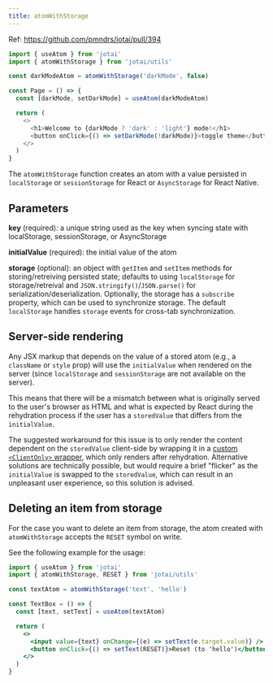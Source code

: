 ```yaml
---
title: atomWithStorage
---
```


Ref: https://github.com/pmndrs/jotai/pull/394

```ts
import { useAtom } from 'jotai'
import { atomWithStorage } from 'jotai/utils'

const darkModeAtom = atomWithStorage('darkMode', false)

const Page = () => {
  const [darkMode, setDarkMode] = useAtom(darkModeAtom)

  return (
    <>
      <h1>Welcome to {darkMode ? 'dark' : 'light'} mode!</h1>
      <button onClick={() => setDarkMode(!darkMode)}>toggle theme</button>
    </>
  )
}
```

The `atomWithStorage` function creates an atom with a value persisted in `localStorage` or `sessionStorage` for React or `AsyncStorage` for React Native.

## Parameters

**key** (required): a unique string used as the key when syncing state with localStorage, sessionStorage, or AsyncStorage

**initialValue** (required): the initial value of the atom

**storage** (optional): an object with `getItem` and `setItem` methods for storing/retreiving persisted state; defaults to using `localStorage` for storage/retreival and `JSON.stringify()`/`JSON.parse()` for serialization/deserialization.
Optionally, the storage has a `subscribe` property, which can be used to synchronize storage. The default `localStorage` handles `storage` events for cross-tab synchronization.

<CodeSandbox id="vuwi7" />

## Server-side rendering

Any JSX markup that depends on the value of a stored atom (e.g., a `className` or `style` prop) will use the `initialValue` when rendered on the server (since `localStorage` and `sessionStorage` are not available on the server).

This means that there will be a mismatch between what is originally served to the user's browser as HTML and what is expected by React during the rehydration process if the user has a `storedValue` that differs from the `initialValue`.

The suggested workaround for this issue is to only render the content dependent on the `storedValue` client-side by wrapping it in a [custom `<ClientOnly>` wrapper](https://www.joshwcomeau.com/react/the-perils-of-rehydration/#abstractions), which only renders after rehydration. Alternative solutions are technically possible, but would require a brief "flicker" as the `initialValue` is swapped to the `storedValue`, which can result in an unpleasant user experience, so this solution is advised.

## Deleting an item from storage

For the case you want to delete an item from storage,
the atom created with `atomWithStorage` accepts the `RESET` symbol on write.

See the following example for the usage:

```jsx
import { useAtom } from 'jotai'
import { atomWithStorage, RESET } from 'jotai/utils'

const textAtom = atomWithStorage('text', 'hello')

const TextBox = () => {
  const [text, setText] = useAtom(textAtom)

  return (
    <>
      <input value={text} onChange={(e) => setText(e.target.value)} />
      <button onClick={() => setText(RESET)}>Reset (to 'hello')</button>
    </>
  )
}
```
